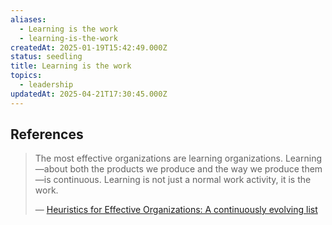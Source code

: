 ```yaml
---
aliases:
  - Learning is the work
  - learning-is-the-work
createdAt: 2025-01-19T15:42:49.000Z
status: seedling
title: Learning is the work
topics:
  - leadership
updatedAt: 2025-04-21T17:30:45.000Z
---
```

## References

> The most effective organizations are learning organizations. Learning —about both the products we produce and the way we produce them—is continuous. Learning is not just a normal work activity, it is the work.
>
> — [Heuristics for Effective Organizations: A continuously evolving list](https://holub.com/heuristics/)
